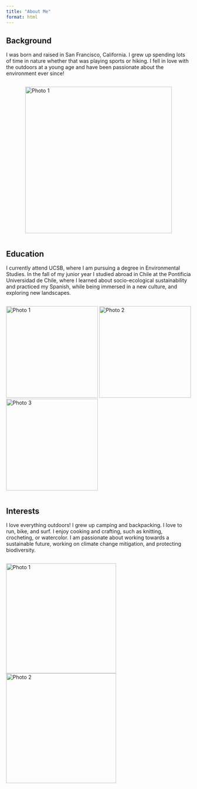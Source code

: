 ```yaml
---
title: "About Me"
format: html
---
```


## Background

I was born and raised in San Francisco, California. I grew up spending lots of time in nature whether that was playing sports or hiking. I fell in love with the outdoors at a young age and have been passionate about the environment ever since!

<div style="display: flex; justify-content: center; align-items: center; gap: 1rem;">

  <img src="/images/backpacking.jpeg" alt="Photo 1" style="height: 400px; object-fit: cover;" />

</div>


## Education

I currently attend UCSB, where I am pursuing a degree in Environmental Studies. In the fall of my junior year I studied abroad in Chile at the Pontificia Universidad de Chile, where I learned about socio-ecological sustainability and practiced my Spanish, while being immersed in a new culture, and exploring new landscapes.

<div style="display: flex; justify-content: center; align-items: center; gap: 1rem;">

  <img src="/images/torresdelpaine.jpg" alt="Photo 1" style="height: 250px; object-fit: cover;" />
  <img src="/images/atacama.jpeg" alt="Photo 2" style="height: 250px; object-fit: cover;" />
  <img src="/images/volcano.jpeg" alt="Photo 3" style="height: 250px; object-fit: cover;" />

</div>

## Interests

I love everything outdoors! I grew up camping and backpacking. I love to run, bike, and surf. I enjoy cooking and crafting, such as knitting, crocheting, or watercolor. I am passionate about working towards a sustainable future, working on climate change mitigation, and protecting biodiversity.

<div style="display: flex; justify-content: center; align-items: center; gap: 1rem;">

  <img src="/images/halfmary.jpeg" alt="Photo 1" style="height: 300px; object-fit: cover;" />
  <img src="/images/biking.jpeg" alt="Photo 2" style="height: 300px; object-fit: cover;" />
  
</div>


